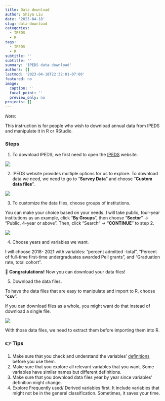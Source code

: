 ```yaml
---
title: Data download
author: Shiya Liu
date: '2023-04-18'
slug: data-download
categories:
  - IPEDS
  - R
tags:
  - IPEDS
  - R
subtitle: ''
subtitle: ''
summary: 'IPEDS data download'
authors: []
lastmod: '2023-04-18T22:32:01-07:00'
featured: no
image:
  caption: ''
  focal_point: ''
  preview_only: no
projects: []
---
```


*Note*:

This instruction is for people who wish to download annual data from IPEDS and manipulate it in R or RStudio.

### Steps

1.  To download IPEDS, we first need to open the [IPEDS](https://nces.ed.gov/ipeds/use-the-data) website.

![](images/IPEDS1.png)

2.  IPEDS website provides multiple options for us to explore. To download data we need, we need to go to "**Survey Data**" and choose "**Custom data files**".

![](images/IPEDS2.png)

3.  To customize the data files, choose groups of institutions.

You can make your choice based on your needs. I will take public, four-year institutions as an example, click "**By Groups**", then choose "**Sector**" -\> "Public, 4-year or above". Then, click "Search" -\> "**CONTINUE**" to step 2.

![](images/IPEDS3.jpg)

4.  Choose years and variables we want.

I will choose 2018- 2021 with variables: "percent admitted -total", "Percent of full-time first-time undergraduates awarded Pell grants", and "Graduation rate, total cohort".

🌻 **Congratulations!** Now you can download your data files!

5.  Download the data files.

To have the data files that are easy to manipulate and import to R, choose "**csv**".

If you can download files as a whole, you might want do that instead of download a single file.

![](images/IPEDS4.jpg)

With those data files, we need to extract them before importing them into R.

### 👉 Tips

1.  Make sure that you check and understand the variables' [definitions](https://surveys.nces.ed.gov/ipeds/public/glossary) before you use them.
2.  Make sure that you explore all relevant variables that you want. Some variables have similar names but different definitions.
3.  Make sure that you download data files year by year since variables' definition might change.
4.  Explore Frequently used/ Derived variables first. It include variables that might not be in the general classification. Sometimes, it saves your time.
